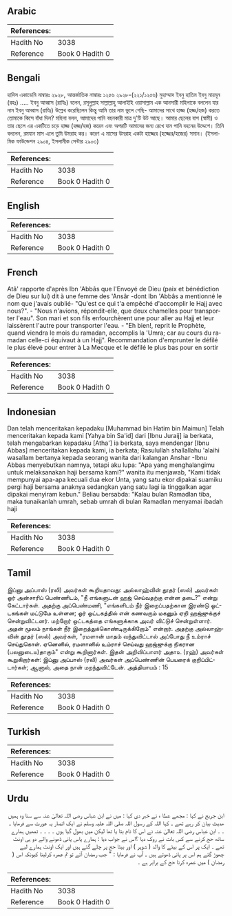 ## Arabic


<div dir="rtl" lang="ar" style={{fontSize:'larger',backgroundColor:'#f8f9fa',padding:20}}>

</div>
<div style={{backgroundColor:'#f8f9fa',padding:20, marginBottom: 10}}><table> <thead> <tr> <th>References:</th> <th></th> </tr> </thead> <tbody><tr><td>Hadith No</td><td>3038</td></tr><tr><td>Reference</td><td>Book 0 Hadith 0</td></tr></tbody></table></div>

## Bengali


<div dir="ltr" lang="bn" style={{fontSize:'larger',backgroundColor:'#f8f9fa',padding:20}}>
হাদিস একাডেমি নাম্বারঃ ২৯২৮, আন্তর্জাতিক নাম্বারঃ ১২৫৬ ২৯২৮-(২২১/১২৫৬) মুহাম্মাদ ইবনু হাতিম ইবনু মায়মূন (রহঃ) ..... ইবনু আব্বাস (রাযিঃ) বলেন, রসূলুল্লাহ সাল্লাল্লাহু আলাইহি ওয়াসাল্লাম এক আনসারী মহিলাকে বললেন যার নাম ইবনু আব্বাস (রাযিঃ) উল্লেখ করেছিলেন কিন্তু আমি তার নাম ভুলে গেছি- আমাদের সাথে হাজ্জ (হজ্জ/হজ) করতে তোমাকে কিসে বাঁধা দিল? মহিলা বলল, আমাদের পানি বহনকারী মাত্র দু'টি উট আছে। আমার ছেলের বাপ (স্বামী) ও তার ছেলে এর একটিতে চড়ে হাজ্জ (হজ্জ/হজ) করেন এবং অপরটি আমাদের জন্য রেখে যান পানি বহনের উদ্দেশে। তিনি বললেন, রমযান মাস এলে তুমি উমরাহ কর। কারণ এ মাসের উমরাহ একটা হাজ্জের (হজ্জের/হজের) সমান। (ইসলামিক ফাউন্ডেশন ২৯০৪, ইসলামীক সেন্টার ২৯০৩)
</div>
<div style={{backgroundColor:'#f8f9fa',padding:20, marginBottom: 10}}><table> <thead> <tr> <th>References:</th> <th></th> </tr> </thead> <tbody><tr><td>Hadith No</td><td>3038</td></tr><tr><td>Reference</td><td>Book 0 Hadith 0</td></tr></tbody></table></div>

## English


<div dir="ltr" lang="en" style={{fontSize:'larger',backgroundColor:'#f8f9fa',padding:20}}>

</div>
<div style={{backgroundColor:'#f8f9fa',padding:20, marginBottom: 10}}><table> <thead> <tr> <th>References:</th> <th></th> </tr> </thead> <tbody><tr><td>Hadith No</td><td>3038</td></tr><tr><td>Reference</td><td>Book 0 Hadith 0</td></tr></tbody></table></div>

## French


<div dir="ltr" lang="fr" style={{fontSize:'larger',backgroundColor:'#f8f9fa',padding:20}}>
Atâ' rapporte d'après Ibn 'Abbâs que l'Envoyé de Dieu (paix et bénédiction de Dieu sur lui) dit à une femme des 'Ansâr -dont Ibn 'Abbâs a mentionné le nom que j'avais oublié- "Qu'est ce qui t'a empêché d'accomplir le Hajj avec nous?". - "Nous n'avions, répondit-elle, que deux chamelles pour transporter l'eau". Son mari et son fils enfourchèrent une pour aller au Hajj et leur laissèrent l'autre pour transporter l'eau. - "Eh bien!, reprit le Prophète, quand viendra le mois du ramadan, accomplis la 'Umra; car au cours du ramadan celle-ci équivaut à un Hajj". Recommandation d'emprunter le défilé le plus élevé pour entrer à La Mecque et le défilé le plus bas pour en sortir
</div>
<div style={{backgroundColor:'#f8f9fa',padding:20, marginBottom: 10}}><table> <thead> <tr> <th>References:</th> <th></th> </tr> </thead> <tbody><tr><td>Hadith No</td><td>3038</td></tr><tr><td>Reference</td><td>Book 0 Hadith 0</td></tr></tbody></table></div>

## Indonesian


<div dir="ltr" lang="id" style={{fontSize:'larger',backgroundColor:'#f8f9fa',padding:20}}>
Dan telah menceritakan kepadaku [Muhammad bin Hatim bin Maimun] Telah menceritakan kepada kami [Yahya bin Sa'id] dari [Ibnu Juraij] ia berkata, telah mengabarkan kepadaku [Atha'] ia berkata, saya mendengar [Ibnu Abbas] menceritakan kepada kami, ia berkata; Rasulullah shallallahu 'alaihi wasallam bertanya kepada seorang wanita dari kalangan Anshar -Ibnu Abbas menyebutkan namnya, tetapi aku lupa: "Apa yang menghalangimu untuk melaksanakan haji bersama kami?" wanita itu menjawab, "Kami tidak mempunyai apa-apa kecuali dua ekor Unta, yang satu ekor dipakai suamiku pergi haji bersama anaknya sedangkan yang satu lagi ia tinggalkan agar dipakai menyiram kebun." Beliau bersabda: "Kalau bulan Ramadlan tiba, maka tunaikanlah umrah, sebab umrah di bulan Ramadlan menyamai ibadah haji
</div>
<div style={{backgroundColor:'#f8f9fa',padding:20, marginBottom: 10}}><table> <thead> <tr> <th>References:</th> <th></th> </tr> </thead> <tbody><tr><td>Hadith No</td><td>3038</td></tr><tr><td>Reference</td><td>Book 0 Hadith 0</td></tr></tbody></table></div>

## Tamil


<div dir="ltr" lang="ta" style={{fontSize:'larger',backgroundColor:'#f8f9fa',padding:20}}>
இப்னு அப்பாஸ் (ரலி) அவர்கள் கூறியதாவது: அல்லாஹ்வின் தூதர் (ஸல்) அவர்கள் ஓர் அன்சாரிப் பெண்ணிடம், "நீ எங்களுடன் ஹஜ் செய்வதற்கு என்ன தடை?" என்று கேட்டார்கள். அதற்கு அப்பெண்மணி, "எங்களிடம் நீர் இறைப்பதற்கான இரண்டு ஒட்டகங்கள் மட்டுமே உள்ளன; ஓர் ஒட்டகத்தில் என் கணவரும் மகனும் ஏறி ஹஜ்ஜுக்குச் சென்றுவிட்டனர். மற்றோர் ஒட்டகத்தை எங்களுக்காக அவர் விட்டுச் சென்றுள்ளார். அதன் மூலம் நாங்கள் நீர் இறைத்துக்கொண்டிருக்கிறோம்" என்றார். அதற்கு அல்லாஹ்வின் தூதர் (ஸல்) அவர்கள், "ரமளான் மாதம் வந்துவிட்டால் அப்போது நீ உம்ராச் செய்துகொள். ஏனெனில், ரமளானில் உம்ராச் செய்வது ஹஜ்ஜுக்கு நிகரான (பலனுடைய)தாகும்" என்று கூறினார்கள். இதன் அறிவிப்பாளர் அதாஉ (ரஹ்) அவர்கள் கூறுகிறார்கள்: இப்னு அப்பாஸ் (ரலி) அவர்கள் அப்பெண்ணின் பெயரைக் குறிப்பிட்டார்கள்; ஆனால், அதை நான் மறந்துவிட்டேன். அத்தியாயம் : 15
</div>
<div style={{backgroundColor:'#f8f9fa',padding:20, marginBottom: 10}}><table> <thead> <tr> <th>References:</th> <th></th> </tr> </thead> <tbody><tr><td>Hadith No</td><td>3038</td></tr><tr><td>Reference</td><td>Book 0 Hadith 0</td></tr></tbody></table></div>

## Turkish


<div dir="ltr" lang="tr" style={{fontSize:'larger',backgroundColor:'#f8f9fa',padding:20}}>

</div>
<div style={{backgroundColor:'#f8f9fa',padding:20, marginBottom: 10}}><table> <thead> <tr> <th>References:</th> <th></th> </tr> </thead> <tbody><tr><td>Hadith No</td><td>3038</td></tr><tr><td>Reference</td><td>Book 0 Hadith 0</td></tr></tbody></table></div>

## Urdu


<div dir="rtl" lang="ur" style={{fontSize:'larger',backgroundColor:'#f8f9fa',padding:20}}>
ابن جریج نے کہا : مجھے عطا ء نے خبر دی کہا : میں نے ابن عباس رضی اللہ تعالیٰ عنہ سے سنا وہ ہمیں ھدیث بیان کر رہے تھے ۔ کہا اللہ کے رسول اللہ صلی اللہ علیہ وسلم نے ایک انصار یہ عورت سے فرمایا ۔ ۔ ۔ ابن عباس رضی اللہ تعالیٰ عنہ نے اس کا نام بتا یا تھا لیکن میں بھول گیا ہوں ۔ ۔ ۔ ۔ تمھیں ہمارے ساتھ حج کرنے سے کس بات نے روک دیا ؟اس نے جواب دیا : ہمارے پاس پانی ڈھونے والے دو ہی اونٹ تھے ۔ ایک پر اس کے بیٹے کا والد ( شوہر ) اور بیٹا حج پر چلے گئے ہیں اور ایک اونٹ ہمارے لیے چھوڑ گئے ہم اس پر پانی ڈھوتے ہیں ۔ آپ نے فرمایا : " جب رمضان آئے تو تم عمرہ کرلینا کیونکہ اس ( رمضان ) میں عمرہ کرنا حج کے برابر ہے ۔
</div>
<div style={{backgroundColor:'#f8f9fa',padding:20, marginBottom: 10}}><table> <thead> <tr> <th>References:</th> <th></th> </tr> </thead> <tbody><tr><td>Hadith No</td><td>3038</td></tr><tr><td>Reference</td><td>Book 0 Hadith 0</td></tr></tbody></table></div>